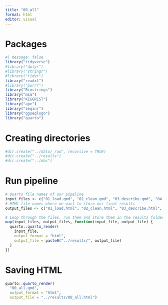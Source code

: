 ```yaml
---
title: "00_all"
format: html
editor: visual
---
```


# Packages

```r
#| message: false
library("tidyverse")
#library("dplyr")
#library("stringr")
#library("tidyr")
library("readxl")
#library("purrr")
library("Biostrings")
library("msa")
library("KEGGREST")
library("ape")
library("seqinr")
library("ggseqlogo")
library("quarto")
```

# Creating directories

```r
#dir.create("../data/_raw", recursive = TRUE)
#dir.create("../results")
#dir.create("../doc")
```

# Run pipeline

```r
# Quarto file names of our pipeline
input_files <- c("01_load.qmd", "02_clean.qmd", "03_describe.qmd", "04_augment.qmd", "05_analysis_1.qmd", "06_analysis_2.qmd")
# HTML file names where we want to store our final results
output_files <- c("01_load.html", "02_clean.html", "03_describe.html", "04_augment.html", "05_analysis_1.html", "06_analysis_2.html")

# Loop through the files, run them and store them in the results folder in .html format
map(input_files, output_files, function(input_file, output_file) {
  quarto::quarto_render(
    input_file, 
    output_format = "html", 
    output_file = paste0("../results/", output_file)
  )
})
```

# Saving HTML

```r
quarto::quarto_render(
  "00_all.qmd", 
  output_format = "html", 
  output_file = "../results/00_all.html")


```
